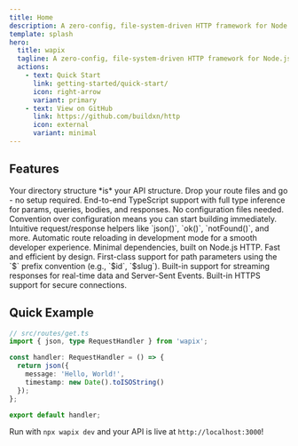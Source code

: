 ```yaml
---
title: Home
description: A zero-config, file-system-driven HTTP framework for Node.js — type-safe, fast, and minimal.
template: splash
hero:
  title: wapix
  tagline: A zero-config, file-system-driven HTTP framework for Node.js — type-safe, fast, and minimal.
  actions:
    - text: Quick Start
      link: getting-started/quick-start/
      icon: right-arrow
      variant: primary
    - text: View on GitHub
      link: https://github.com/buildxn/http
      icon: external
      variant: minimal
---
```



## Features

<CardGrid stagger>
	<Card title="File-System Based Routing" icon="open-book">
		Your directory structure *is* your API structure. Drop your route files and go - no setup required.
	</Card>
	<Card title="Type-Safe" icon="approve-check">
		End-to-end TypeScript support with full type inference for params, queries, bodies, and responses.
	</Card>
	<Card title="Zero Config" icon="rocket">
		No configuration files needed. Convention over configuration means you can start building immediately.
	</Card>
	<Card title="Simple API" icon="puzzle">
		Intuitive request/response helpers like `json()`, `ok()`, `notFound()`, and more.
	</Card>
	<Card title="Hot Reload" icon="random">
		Automatic route reloading in development mode for a smooth developer experience.
	</Card>
	<Card title="Lightweight" icon="star">
		Minimal dependencies, built on Node.js HTTP. Fast and efficient by design.
	</Card>
	<Card title="Dynamic Routes" icon="setting">
		First-class support for path parameters using the `$` prefix convention (e.g., `$id`, `$slug`).
	</Card>
	<Card title="Streaming Support" icon="forward-slash">
		Built-in support for streaming responses for real-time data and Server-Sent Events.
	</Card>
	<Card title="HTTPS Support" icon="seti:lock">
		Built-in HTTPS support for secure connections.
	</Card>
</CardGrid>

## Quick Example

```typescript
// src/routes/get.ts
import { json, type RequestHandler } from 'wapix';

const handler: RequestHandler = () => {
  return json({
    message: 'Hello, World!',
    timestamp: new Date().toISOString()
  });
};

export default handler;
```

Run with `npx wapix dev` and your API is live at `http://localhost:3000`!
